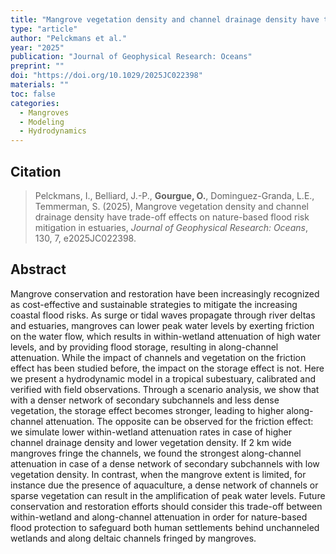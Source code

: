 ```yaml
---
title: "Mangrove vegetation density and channel drainage density have trade-off effects on nature-based flood risk mitigation in estuaries"
type: "article"
author: "Pelckmans et al."
year: "2025"
publication: "Journal of Geophysical Research: Oceans"
preprint: ""
doi: "https://doi.org/10.1029/2025JC022398"
materials: ""
toc: false
categories:
  - Mangroves
  - Modeling
  - Hydrodynamics
---
```


## Citation

> Pelckmans, I., Belliard, J.-P., **Gourgue, O.**, Dominguez-Granda, L.E., Temmerman, S. (2025), Mangrove vegetation density and channel drainage density have trade-off effects on nature-based flood risk mitigation in estuaries, *Journal of Geophysical Research: Oceans*, 130, 7, e2025JC022398.

## Abstract

Mangrove conservation and restoration have been increasingly recognized as cost-effective and sustainable strategies to mitigate the increasing coastal flood risks. As surge or tidal waves propagate through river deltas and estuaries, mangroves can lower peak water levels by exerting friction on the water flow, which results in within-wetland attenuation of high water levels, and by providing flood storage, resulting in along-channel attenuation. While the impact of channels and vegetation on the friction effect has been studied before, the impact on the storage effect is not. Here we present a hydrodynamic model in a tropical subestuary, calibrated and verified with field observations. Through a scenario analysis, we show that with a denser network of secondary subchannels and less dense vegetation, the storage effect becomes stronger, leading to higher along-channel attenuation. The opposite can be observed for the friction effect: we simulate lower within-wetland attenuation rates in case of higher channel drainage density and lower vegetation density. If 2 km wide mangroves fringe the channels, we found the strongest along-channel attenuation in case of a dense network of secondary subchannels with low vegetation density. In contrast, when the mangrove extent is limited, for instance due the presence of aquaculture, a dense network of channels or sparse vegetation can result in the amplification of peak water levels. Future conservation and restoration efforts should consider this trade-off between within-wetland and along-channel attenuation in order for nature-based flood protection to safeguard both human settlements behind unchanneled wetlands and along deltaic channels fringed by mangroves.